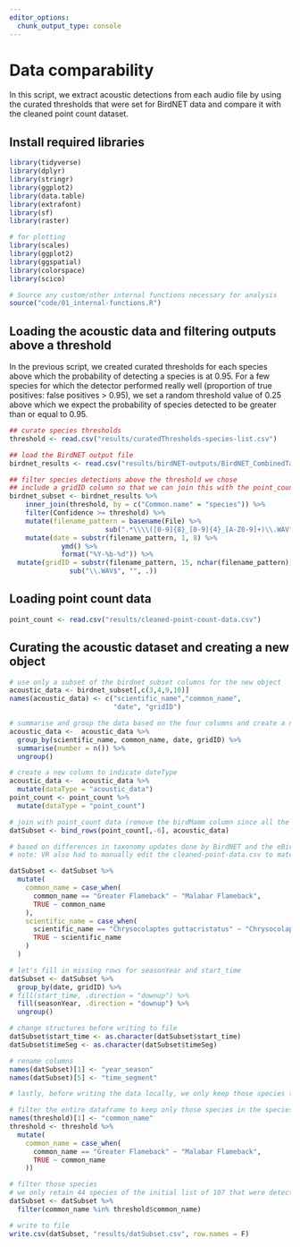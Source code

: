 ```yaml
---
editor_options: 
  chunk_output_type: console
---
```


# Data comparability  

In this script, we extract acoustic detections from each audio file by using the curated thresholds that were set for BirdNET data and compare it with the cleaned point count dataset. 

## Install required libraries
```r
library(tidyverse)
library(dplyr)
library(stringr)
library(ggplot2)
library(data.table)
library(extrafont)
library(sf)
library(raster)

# for plotting
library(scales)
library(ggplot2)
library(ggspatial)
library(colorspace)
library(scico)

# Source any custom/other internal functions necessary for analysis
source("code/01_internal-functions.R")
```

## Loading the acoustic data and filtering outputs above a threshold  

In the previous script, we created curated thresholds for each species above which the probability of detecting a species is at 0.95. For a few species for which the detector performed really well (proportion of true positives: false positives > 0.95), we set a random threshold value of 0.25 above which we expect the probability of species detected to be greater than or equal to 0.95. 

```r
## curate species thresholds
threshold <- read.csv("results/curatedThresholds-species-list.csv")

## load the BirdNET output file
birdnet_results <- read.csv("results/birdNET-outputs/BirdNET_CombinedTable.csv")

## filter species detections above the threshold we chose
## include a gridID column so that we can join this with the point_count data
birdnet_subset <- birdnet_results %>%
    inner_join(threshold, by = c("Common.name" = "species")) %>%
    filter(Confidence >= threshold) %>%
    mutate(filename_pattern = basename(File) %>% 
                        sub(".*\\\\([0-9]{8}_[0-9]{4}_[A-Z0-9]+)\\.WAV", "\\1", .)) %>%
    mutate(date = substr(filename_pattern, 1, 8) %>%
             ymd() %>%
             format("%Y-%b-%d")) %>%
  mutate(gridID = substr(filename_pattern, 15, nchar(filename_pattern)) %>%
               sub("\\.WAV$", "", .))
```

## Loading point count data
```r
point_count <- read.csv("results/cleaned-point-count-data.csv")
```

## Curating the acoustic dataset and creating a new object
```r
# use only a subset of the birdnet_subset columns for the new object
acoustic_data <- birdnet_subset[,c(3,4,9,10)]
names(acoustic_data) <- c("scientific_name","common_name",
                          "date", "gridID")

# summarise and group the data based on the four columns and create a number column that indicates the number of acoustic detections
acoustic_data <-  acoustic_data %>%
  group_by(scientific_name, common_name, date, gridID) %>%
  summarise(number = n()) %>%
  ungroup()

# create a new column to indicate dateType
acoustic_data <-  acoustic_data %>%
  mutate(dataType = "acoustic_data")
point_count <- point_count %>%
  mutate(dataType = "point_count")

# join with point_count data (remove the birdMamm column since all the data we are dealing with is bird data)
datSubset <- bind_rows(point_count[,-6], acoustic_data)

# based on differences in taxonomy updates done by BirdNET and the eBird team and the species that we are currently analyzing, the Greater Flameback needs to be changed to Malabar Flameback along with it's scientific name
# note: VR also had to manually edit the cleaned-point-data.csv to match older scientific names that are currently accepted by BirdNET

datSubset <- datSubset %>%
  mutate(
    common_name = case_when(
      common_name == "Greater Flameback" ~ "Malabar Flameback",
      TRUE ~ common_name
    ),
    scientific_name = case_when(
      scientific_name == "Chrysocolaptes guttacristatus" ~ "Chrysocolaptes socialis",
      TRUE ~ scientific_name
    )
  )

# let's fill in missing rows for seasonYear and start_time
datSubset <- datSubset %>%
  group_by(date, gridID) %>%
# fill(start_time, .direction = "downup") %>%
  fill(seasonYear, .direction = "downup") %>%
  ungroup()

# change structures before writing to file
datSubset$start_time <- as.character(datSubset$start_time)
datSubset$timeSeg <- as.character(datSubset$timeSeg)

# rename columns
names(datSubset)[1] <- "year_season"
names(datSubset)[5] <- "time_segment"

# lastly, before writing the data locally, we only keep those species that are present in the curated birdNet thresholds species list and ignore those found only in point_count data and not in acoustic_data

# filter the entire dataframe to keep only those species in the species_thresholds list
names(threshold)[1] <- "common_name"
threshold <- threshold %>%
  mutate(
    common_name = case_when(
      common_name == "Greater Flameback" ~ "Malabar Flameback",
      TRUE ~ common_name
    ))

# filter those species
# we only retain 44 species of the initial list of 107 that were detected in point_counts 
datSubset <- datSubset %>%
  filter(common_name %in% threshold$common_name)

# write to file
write.csv(datSubset, "results/datSubset.csv", row.names = F)
```



